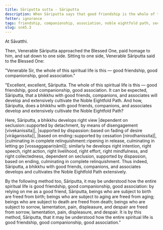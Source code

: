 ```yaml
---
title: Sāriputta sutta - Sāriputta
description: When Sāriputta says that good friendship is the whole of the spiritual life, the Buddha agrees, explaining that good friendship is the basis for the development of the Noble Eightfold Path.
fetter: ignorance
tags: friendship, companionship, association, noble eightfold path, seclusion, dispassion, cessation, relinquishment, sn, sn45-56, sn45
slug: sn45.3
---
```


At Sāvatthi.

Then, Venerable Sāriputta approached the Blessed One, paid homage to him, and sat down to one side. Sitting to one side, Venerable Sāriputta said to the Blessed One:

"Venerable Sir, the whole of this spiritual life is this — good friendship, good companionship, good association."

"Excellent, excellent, Sāriputta. The whole of this spiritual life is this — good friendship, good companionship, good association. It can be expected, Sāriputta, that a bhikkhu with good friends, companions, and associates will develop and extensively cultivate the Noble Eightfold Path. And how, Sāriputta, does a bhikkhu with good friends, companions, and associates develop and extensively cultivate the Noble Eightfold Path?

Here, Sāriputta, a bhikkhu develops right view \|dependent on seclusion::supported by detachment, by means of disengagement [vivekanissita]|, \|supported by dispassion::based on fading of desire [virāganissita]|, \|based on ending::supported by cessation [nirodhanissita]|, \|culminating in complete relinquishment::ripening in release, culminating in letting go [vossaggapariṇāmī]|; similarly he develops right intention, right speech, right action, right livelihood, right effort, right mindfulness, and right collectedness, dependent on seclusion, supported by dispassion, based on ending, culminating in complete relinquishment. Thus indeed, Sāriputta, a bhikkhu with good friends, companions, and associates develops and cultivates the Noble Eightfold Path extensively.

By the following method too, Sāriputta, it may be understood how the entire spiritual life is good friendship, good companionship, good association: by relying on me as a good friend, Sāriputta, beings who are subject to birth are freed from birth; beings who are subject to aging are freed from aging; beings who are subject to death are freed from death; beings who are subject to sorrow, lamentation, pain, displeasure, and despair are freed from sorrow, lamentation, pain, displeasure, and despair. It is by this method, Sāriputta, that it may be understood how the entire spiritual life is good friendship, good companionship, good association."